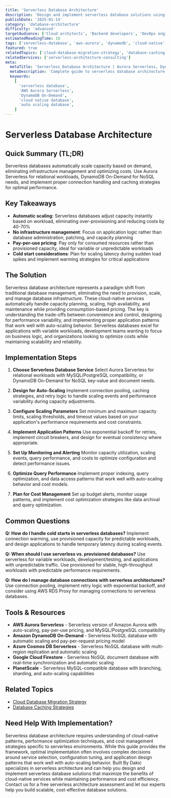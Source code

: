 ```yaml
---
title: 'Serverless Database Architecture'
description: 'Design and implement serverless database solutions using AWS Aurora Serverless, DynamoDB On-Demand, and other cloud-native database services for optimal cost and scalability.'
publishDate: '2025-01-14'
category: 'database-architecture'
difficulty: 'advanced'
targetAudience: ['Cloud architects', 'Backend developers', 'DevOps engineers']
estimatedReadingTime: 10
tags: ['serverless-database', 'aws-aurora', 'dynamodb', 'cloud-native', 'auto-scaling']
featured: true
relatedTopics: ['cloud-database-migration-strategy', 'database-caching-strategies']
relatedServices: ['serverless-architecture-consulting']
meta:
  metaTitle: 'Serverless Database Architecture | Aurora Serverless, DynamoDB Guide'
  metaDescription: 'Complete guide to serverless database architecture. Learn AWS Aurora Serverless, DynamoDB On-Demand, and cloud-native database design patterns.'
  keywords:
    [
      'serverless database',
      'AWS Aurora Serverless',
      'DynamoDB On-Demand',
      'cloud native database',
      'auto scaling database',
    ]
---
```


# Serverless Database Architecture

## Quick Summary (TL;DR)

Serverless databases automatically scale capacity based on demand, eliminating infrastructure management and optimizing costs. Use Aurora Serverless for relational workloads, DynamoDB On-Demand for NoSQL needs, and implement proper connection handling and caching strategies for optimal performance.

## Key Takeaways

- **Automatic scaling**: Serverless databases adjust capacity instantly based on workload, eliminating over-provisioning and reducing costs by 40-70%
- **No infrastructure management**: Focus on application logic rather than database administration, patching, and capacity planning
- **Pay-per-use pricing**: Pay only for consumed resources rather than provisioned capacity, ideal for variable or unpredictable workloads
- **Cold start considerations**: Plan for scaling latency during sudden load spikes and implement warming strategies for critical applications

## The Solution

Serverless database architecture represents a paradigm shift from traditional database management, eliminating the need to provision, scale, and manage database infrastructure. These cloud-native services automatically handle capacity planning, scaling, high availability, and maintenance while providing consumption-based pricing. The key is understanding the trade-offs between convenience and control, designing for performance variability, and implementing proper application patterns that work well with auto-scaling behavior. Serverless databases excel for applications with variable workloads, development teams wanting to focus on business logic, and organizations looking to optimize costs while maintaining scalability and reliability.

## Implementation Steps

1. **Choose Serverless Database Service**
   Select Aurora Serverless for relational workloads with MySQL/PostgreSQL compatibility, or DynamoDB On-Demand for NoSQL key-value and document needs.

2. **Design for Auto-Scaling**
   Implement connection pooling, caching strategies, and retry logic to handle scaling events and performance variability during capacity adjustments.

3. **Configure Scaling Parameters**
   Set minimum and maximum capacity limits, scaling thresholds, and timeout values based on your application's performance requirements and cost constraints.

4. **Implement Application Patterns**
   Use exponential backoff for retries, implement circuit breakers, and design for eventual consistency where appropriate.

5. **Set Up Monitoring and Alerting**
   Monitor capacity utilization, scaling events, query performance, and costs to optimize configuration and detect performance issues.

6. **Optimize Query Performance**
   Implement proper indexing, query optimization, and data access patterns that work well with auto-scaling behavior and cost models.

7. **Plan for Cost Management**
   Set up budget alerts, monitor usage patterns, and implement cost optimization strategies like data archival and query optimization.

## Common Questions

**Q: How do I handle cold starts in serverless databases?**
Implement connection warming, use provisioned capacity for predictable workloads, and design applications to handle temporary latency during scaling events.

**Q: When should I use serverless vs. provisioned databases?**
Use serverless for variable workloads, development/testing, and applications with unpredictable traffic. Use provisioned for stable, high-throughput workloads with predictable performance requirements.

**Q: How do I manage database connections with serverless architectures?**
Use connection pooling, implement retry logic with exponential backoff, and consider using AWS RDS Proxy for managing connections to serverless databases.

## Tools & Resources

- **AWS Aurora Serverless** - Serverless version of Amazon Aurora with auto-scaling, pay-per-use pricing, and MySQL/PostgreSQL compatibility
- **Amazon DynamoDB On-Demand** - Serverless NoSQL database with automatic scaling and pay-per-request pricing model
- **Azure Cosmos DB Serverless** - Serverless NoSQL database with multi-region replication and automatic scaling
- **Google Cloud Firestore** - Serverless NoSQL document database with real-time synchronization and automatic scaling
- **PlanetScale** - Serverless MySQL-compatible database with branching, sharding, and auto-scaling capabilities

## Related Topics

- [Cloud Database Migration Strategy](/topics/cloud-database-migration-strategy)
- [Database Caching Strategies](/topics/database-caching-strategies)

## Need Help With Implementation?

Serverless database architecture requires understanding of cloud-native patterns, performance optimization techniques, and cost management strategies specific to serverless environments. While this guide provides the framework, optimal implementation often involves complex decisions around service selection, configuration tuning, and application design patterns that work well with auto-scaling behavior. Built By Dakic specializes in serverless architecture and can help you design and implement serverless database solutions that maximize the benefits of cloud-native services while maintaining performance and cost efficiency. Contact us for a free serverless architecture assessment and let our experts help you build scalable, cost-effective database solutions.
